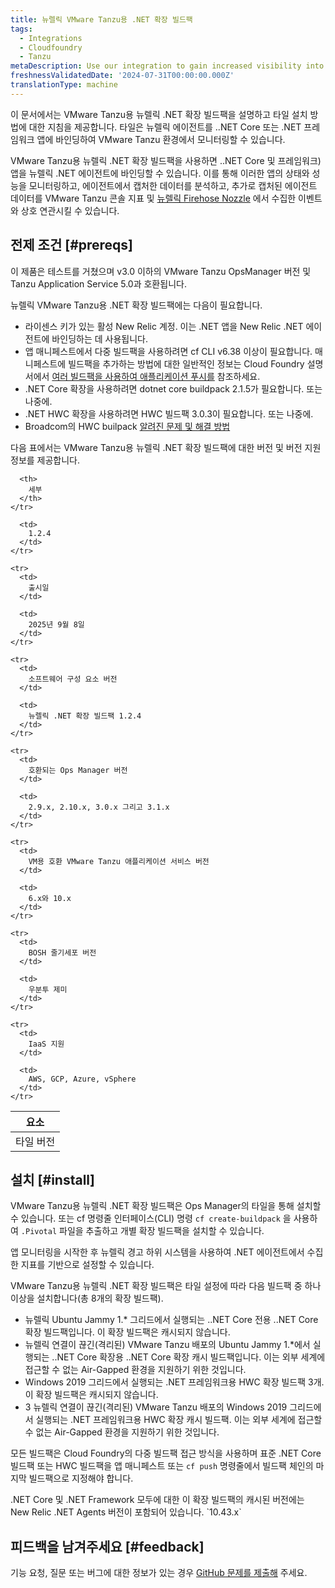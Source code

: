 ```yaml
---
title: 뉴렐릭 VMware Tanzu용 .NET 확장 빌드팩
tags:
  - Integrations
  - Cloudfoundry
  - Tanzu
metaDescription: Use our integration to gain increased visibility into the performance of your VMware Tanzu environment.
freshnessValidatedDate: '2024-07-31T00:00:00.000Z'
translationType: machine
---
```


이 문서에서는 VMware Tanzu용 뉴렐릭 .NET 확장 빌드팩을 설명하고 타일 설치 방법에 대한 지침을 제공합니다. 타일은 뉴렐릭 에이전트를 ..NET Core 또는 .NET 프레임워크 앱에 바인딩하여 VMware Tanzu 환경에서 모니터링할 수 있습니다.

VMware Tanzu용 뉴렐릭 .NET 확장 빌드팩을 사용하면 ..NET Core 및 프레임워크) 앱을 뉴렐릭 .NET 에이전트에 바인딩할 수 있습니다. 이를 통해 이러한 앱의 상태와 성능을 모니터링하고, 에이전트에서 캡처한 데이터를 분석하고, 추가로 캡처된 에이전트 데이터를 VMware Tanzu 콘솔 지표 및 [뉴렐릭 Firehose Nozzle](https://support.broadcom.com/group/ecx/productdownloads?subfamily=New%20Relic%20Nozzle%20for%20VMware%20Tanzu) 에서 수집한 이벤트와 상호 연관시킬 수 있습니다.

## 전제 조건 [#prereqs]

이 제품은 테스트를 거쳤으며 v3.0 이하의 VMware Tanzu OpsManager 버전 및 Tanzu Application Service 5.0과 호환됩니다.

뉴렐릭 VMware Tanzu용 .NET 확장 빌드팩에는 다음이 필요합니다.

* 라이센스 키가 있는 활성 New Relic 계정. 이는 .NET 앱을 New Relic .NET 에이전트에 바인딩하는 데 사용됩니다.
* 앱 매니페스트에서 다중 빌드팩을 사용하려면 cf CLI v6.38 이상이 필요합니다. 매니페스트에 빌드팩을 추가하는 방법에 대한 일반적인 정보는 Cloud Foundry 설명서에서 [여러 빌드팩을 사용하여 애플리케이션 푸시를](https://docs.pivotal.io/application-service/buildpacks/use-multiple-buildpacks.html) 참조하세요.
* .NET Core 확장을 사용하려면 dotnet core buildpack 2.1.5가 필요합니다. 또는 나중에.
* .NET HWC 확장을 사용하려면 HWC 빌드팩 3.0.3이 필요합니다. 또는 나중에.
* Broadcom의 HWC builpack [알려진 문제 및 해결 방법](https://knowledge.broadcom.com/external/article?articleNumber=408736)

다음 표에서는 VMware Tanzu용 뉴렐릭 .NET 확장 빌드팩에 대한 버전 및 버전 지원 정보를 제공합니다.

<table>
  <thead>
    <tr>
      <th>
        요소
      </th>

      <th>
        세부
      </th>
    </tr>
  </thead>

  <tbody>
    <tr>
      <td>
        타일 버전
      </td>

      <td>
        1.2.4
      </td>
    </tr>

    <tr>
      <td>
        출시일
      </td>

      <td>
        2025년 9월 8일
      </td>
    </tr>

    <tr>
      <td>
        소프트웨어 구성 요소 버전
      </td>

      <td>
        뉴렐릭 .NET 확장 빌드팩 1.2.4
      </td>
    </tr>

    <tr>
      <td>
        호환되는 Ops Manager 버전
      </td>

      <td>
        2.9.x, 2.10.x, 3.0.x 그리고 3.1.x
      </td>
    </tr>

    <tr>
      <td>
        VM용 호환 VMware Tanzu 애플리케이션 서비스 버전
      </td>

      <td>
        6.x와 10.x
      </td>
    </tr>

    <tr>
      <td>
        BOSH 줄기세포 버전
      </td>

      <td>
        우분투 제미
      </td>
    </tr>

    <tr>
      <td>
        IaaS 지원
      </td>

      <td>
        AWS, GCP, Azure, vSphere
      </td>
    </tr>
  </tbody>
</table>

## 설치 [#install]

VMware Tanzu용 뉴렐릭 .NET 확장 빌드팩은 Ops Manager의 타일을 통해 설치할 수 있습니다. 또는 cf 명령줄 인터페이스(CLI) 명령 `cf create-buildpack` 을 사용하여 `.Pivotal` 파일을 추출하고 개별 확장 빌드팩을 설치할 수 있습니다.

앱 모니터링을 시작한 후 뉴렐릭 경고 하위 시스템을 사용하여 .NET 에이전트에서 수집한 지표를 기반으로 <InlinePopover type="alerts" />설정할 수 있습니다.

VMware Tanzu용 뉴렐릭 .NET 확장 빌드팩은 타일 설정에 따라 다음 빌드팩 중 하나 이상을 설치합니다(총 8개의 확장 빌드팩).

* 뉴렐릭 Ubuntu Jammy 1.\* 그리드에서 실행되는 ..NET Core 전용 ..NET Core 확장 빌드팩입니다. 이 확장 빌드팩은 캐시되지 않습니다.
* 뉴렐릭 연결이 끊긴(격리된) VMware Tanzu 배포의 Ubuntu Jammy 1.\*에서 실행되는 ..NET Core 확장용 ..NET Core 확장 캐시 빌드팩입니다. 이는 외부 세계에 접근할 수 없는 Air-Gapped 환경을 지원하기 위한 것입니다.
* Windows 2019 그리드에서 실행되는 .NET 프레임워크용 HWC 확장 빌드팩 3개. 이 확장 빌드팩은 캐시되지 않습니다.
* 3 뉴렐릭 연결이 끊긴(격리된) VMware Tanzu 배포의 Windows 2019 그리드에서 실행되는 .NET 프레임워크용 HWC 확장 캐시 빌드팩. 이는 외부 세계에 접근할 수 없는 Air-Gapped 환경을 지원하기 위한 것입니다.

모든 빌드팩은 Cloud Foundry의 다중 빌드팩 접근 방식을 사용하며 표준 .NET Core 빌드팩 또는 HWC 빌드팩을 앱 매니페스트 또는 `cf push` 명령줄에서 빌드팩 체인의 마지막 빌드팩으로 지정해야 합니다.

<Callout variant="important">
  .NET Core 및 .NET Framework 모두에 대한 이 확장 빌드팩의 캐시된 버전에는 New Relic .NET Agents 버전이 포함되어 있습니다. `10.43.x`
</Callout>

## 피드백을 남겨주세요 [#feedback]

기능 요청, 질문 또는 버그에 대한 정보가 있는 경우 [GitHub 문제를 제출해](https://github.com/newrelic/newrelic-dotnet-buildpack-tile/issues) 주세요.